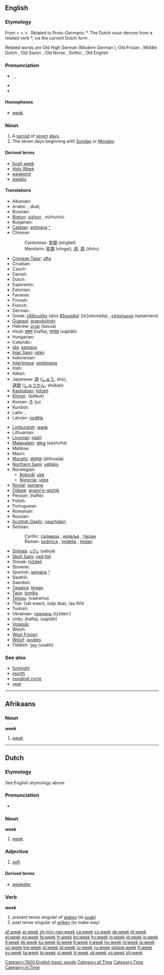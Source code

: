 ==English==
{{rank|German|seven|notice|week|778|week|stone|tree|cost}}

===Etymology===
From {{etyl|enm}} {{term|weke|lang=enm}} < {{etyl|ang}} {{term|wice|lang=ang}} < {{proto|Germanic|wikon|turn, succession}} < {{proto|Indo-European|weik|to bend, wind}}. Related to Proto-Germanic *{{term||wikanan||to bend}}. The Dutch noun derives from a related verb *{{term||waikwaz||to yield}}, via the current Dutch form {{term|wijken|lang=nl}}.

Related words are Old High German {{term|wohha|lang=goh}} (Modern German {{term|Woche|lang=de}}), Old Frisian {{term|wike|lang=ofs}}, Middle Dutch {{term|weke||week|lang=dum}}, Old Saxon {{term|wika|lang=osx}}, Old Norse {{term|vika|lang=non}}, Gothic {{term|𐍅𐌹𐌺𐍉|sc=Goth|tr=wikô||turn for temple service|lang=got}}, Old English {{term|wican|lang=ang||to yield, give way}}.

===Pronunciation===
* {{enPR|wēk}}, {{IPA|/wiːk/}}, {{SAMPA|/wi:k/}}
* {{audio|en-us-week.ogg|Audio (US)}}
* {{rhymes|iːk}}

====Homophones====
* [[weak]]

===Noun===
{{wikipedia}}
{{en-noun}}

# A [[period]] of [[seven]] [[day]]s.
# The seven days beginning with [[Sunday]] or [[Monday]].

====Derived terms====
* [[bush week]]
* [[Holy Week]]
* [[weekend]]
* [[weekly]]

====Translations====
{{trans-top|period of seven days}}
* Albanian: {{t-|sq|javë|f|xs=Albanian}}
* Arabic: {{Arab|[[اسبوع|أسْبُوع]]}} {{unicode|(’usbūaʕ)}} {{m}}, {{Arab|[[اسبوعان|أسْبُوعَان]]}} {{unicode|(’usbuʕān)}} ''dual'', {{Arab|[[اسابيع|أسَابِيع]]}} {{unicode|(’asabīʕ)}} {{p}}
* Bosnian: {{t+|bs|sedmica|f}}
* [[Breton]]: [[sizhun]] {{f}}, sizhunioù {{p}}
* Bulgarian: {{t+|bg|седмица|f|tr=sedmítsa|sc=Cyrl}}
* [[Catalan]]: [[setmana]] {{f}} [[:ca:setmana|^]]
* Chinese:
*: Cantonese: [[星期]] (singkei)
*: Mandarin: [[星期]] (xīngqí); [[週]], [[周]] (zhōu)
* [[Crimean Tatar]]: [[afta]]
* Croatian: {{t+|hr|tjedan|m}}
* Czech: {{t+|cs|týden|m}}
* Danish: {{t+|da|uge}}
* Dutch: {{t+|nl|week|f}}
* Esperanto: {{t+|eo|semajno|xs=Esperanto}}
* Estonian: {{t+|et|nädal}}
* Faroese: {{t-|fo|vika|f|xs=Faroese}}
* Finnish: {{t+|fi|viikko}}
* French: {{t+|fr|semaine|f}}
* German: {{t+|de|Woche|f}}
* Greek: [[εβδομάδα]] (also [[βδομάδα]]) ([e]vðomáða) {{f}}, [[επταήμερο]] (eptaímero) {{n}}
* [[Guaraní]]: [[arapokõindy]]
* Hebrew: [[שבוע]] (šavúa) {{m}}
* Hindi: [[हफ़्ता]] (hafta), [[सप्ताह]] (saptāh)
* Hungarian: {{t+|hu|hét}}
* Icelandic: {{t+|is|vika|f}}
* [[Ido]]: [[semano]]
* [[Inari Sami]]: [[okko]]
* Indonesian: {{t-|id|minggu|xs=Indonesian}}
* [[Interlingua]]: [[septimana]]
* Irish: {{t+|ga|seachtain|f|xs=Irish}}
* Italian: {{t+|it|settimana|f}}
* Japanese: [[週]] ([[しゅう]], shū),<br>[[週間]] ([[しゅうかん]], shūkan)
* [[Kashubian]]: [[tidzéń]] {{m}}
* [[Khmer]]: {{Khmr|[[អាទិត្យ]]}} (ādteut)
* Korean: [[주]] (ju)
* Kurdish: {{t+|ku|حه‌فته‌|sc=KUchar}}
* Latin: {{t+|la|hebdomas|f}}, {{t-|la|septimana|f|alt=septimāna}}
* Latvian: [[nedēļa]] {{f}}
{{trans-mid}}
* [[Limburgish]]: [[waek]]
* Lithuanian: {{t+|lt|savaitė|f|xs=Lithuanian}}
* [[Livonian]]: [[nädīļ]]
* [[Malayalam]]: [[ആഴ്ച]] (aazhcha)
* Maltese: {{t-|mt|ġimgħa|xs=Maltese}}
* Maori: {{t-|mi|wiki|xs=Maori}}
* [[Marathi]]: [[आठवडा]] (ātthvadā)
* [[Northern Sami]]: [[vahkku]]
* Norwegian:
** [[Bokmål]]: [[uke]] {{c}}
** [[Nynorsk]]: [[veke]] {{f}}
* [[Novial]]: [[semane]]
* [[Ojibwe]]: [[anami'e-giizhik]]
* Persian: {{fa-Arab|[[هفته]]}} (hafte)
* Polish: {{t+|pl|tydzień|m}}
* Portuguese: {{t+|pt|semana|f}}
* Romanian: {{t+|ro|săptămână|f}}
* Russian: {{t+|ru|неделя|f|tr=nedélja|sc=Cyrl}}
* [[Scottish Gaelic]]: [[seachdain]] {{f}}
* Serbian:
*: Cyrillic: [[седмица]] {{f}}, [[недеља]] {{f}}, [[тједан]] {{m}}
*: Roman: [[sedmica]] {{f}}, [[nedelja]] {{f}}, [[tjedan]] {{m}}
* [[Sinhala]]: [[සතිය]] (satiya)
* [[Skolt Sami]]: [[neä´ttel]]
* Slovak: [[týždeň]] {{m}}
* Slovene: {{t+|sl|teden|m}}
* Spanish: [[semana]] {{f}} [[:es:semana|^]]
* Swahili: {{t-|sw|wiki|xs=Swahili}}
* Swedish: {{t+|sv|vecka|c}}
* [[Tagalog]]: [[linggo]]
* [[Taos]]: [[tumį́ku]]
* [[Telugu]]: {{t|te|వారము|sc=Telu}}(vaaramu)
* Thai: {{Thai|[[สัตวาร]]}} (sàt waan), {{Thai|[[สัปดาห์]]}} (sàp daa), {{Thai|[[อาทิตย์]]}} (aa thīt)
* Turkish: {{t+|tr|hafta}}
* Ukrainian: [[тиждень]] (týžden’) {{m}}
* Urdu: {{ur-Arab|[[ہفتہ]]}} (hafta), {{ur-Arab|[[سپتاہ]]}} (saptāh)
* [[Volapük]]: {{t+|vo|vig|xs=Volapük}}
* Welsh: {{t-|cy|wythnos|xs=Welsh}}
* [[West Frisian]]: {{t+|fy|wike|c|xs=West Frisian}}
* [[Wolof]]: [[ayubés]]
* Yiddish: [[וואך|וואָך]] (voəkh)
{{trans-bottom}}

===See also===
* [[fortnight]]
* [[month]]
* [[nundinal cycle]]
* [[year]]

[[Category:1000 English basic words]]

----

==Afrikaans==

===Noun===
'''week''' {{f}}

# [[#English|week]]

[[Category:af:Time]]

----

==Dutch==

===Etymology===
See English etymology above

===Pronunciation===
* {{IPA|/weɪk/|lang=nl}}

===Noun===
'''week''' {{f}}

# [[#English|week]]

===Adjective===
{{nl-adj|infl=weke|comp=weker|sup=weekst}}

# [[soft]]

====Derived terms====
* [[weekdier]]

===Verb===
'''week'''

# present tense singular of [[weken]] (to [[soak]])
# past tense singular of [[wijken]] (to make way)

[[Category:Time]]
[[Category:nl:Time]]

[[af:week]]
[[ar:week]]
[[zh-min-nan:week]]
[[ca:week]]
[[cs:week]]
[[de:week]]
[[et:week]]
[[el:week]]
[[es:week]]
[[fa:week]]
[[fr:week]]
[[ko:week]]
[[hy:week]]
[[io:week]]
[[id:week]]
[[is:week]]
[[it:week]]
[[kk:week]]
[[ku:week]]
[[lo:week]]
[[lt:week]]
[[li:week]]
[[hu:week]]
[[nl:week]]
[[ja:week]]
[[oc:week]]
[[km:week]]
[[pl:week]]
[[pt:week]]
[[ro:week]]
[[ru:week]]
[[simple:week]]
[[fi:week]]
[[sv:week]]
[[ta:week]]
[[te:week]]
[[vi:week]]
[[tr:week]]
[[uk:week]]
[[vo:week]]
[[zh:week]]